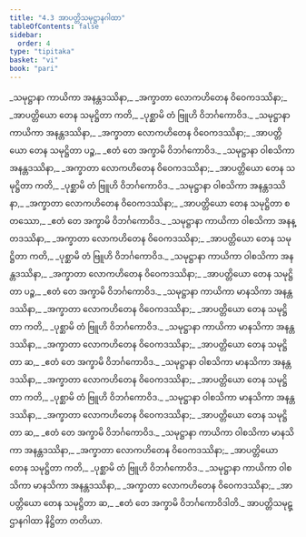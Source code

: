 ```yaml
---
title: "4.3 အာပတ္တိသမုဋ္ဌာနဂါထာ"
tableOfContents: false
sidebar:
  order: 4
type: "tipitaka"
basket: "vi"
book: "pari"
---
```



<DynamicBreadcrumb />

<Division number="283" book="pari" e="ch" v="5" p="175">

<Paragraph number="1202" type="verses" book="pari">
_သမုဋ္ဌာနာ ကာယိကာ အနန္တဒဿိနာ,_  
_အက္ခာတာ လောကဟိတေန ဝိဝေကဒဿိနာ;_  
_အာပတ္တိယော တေန သမုဋ္ဌိတာ ကတိ,_  
_ပုစ္ဆာမိ တံ ဗြူဟိ ဝိဘင်္ဂကောဝိဒ._  

</Paragraph>

<Paragraph number="1203" type="verses" book="pari">
_သမုဋ္ဌာနာ ကာယိကာ အနန္တဒဿိနာ,_  
_အက္ခာတာ လောကဟိတေန ဝိဝေကဒဿိနာ;_  
_အာပတ္တိယော တေန သမုဋ္ဌိတာ ပဉ္စ,_  
_ဧတံ တေ အက္ခာမိ ဝိဘင်္ဂကောဝိဒ._  

</Paragraph>

<Paragraph number="1204" type="verses" book="pari">
_သမုဋ္ဌာနာ ဝါစသိကာ အနန္တဒဿိနာ,_  
_အက္ခာတာ လောကဟိတေန ဝိဝေကဒဿိနာ;_  
_အာပတ္တိယော တေန သမုဋ္ဌိတာ ကတိ,_  
_ပုစ္ဆာမိ တံ ဗြူဟိ ဝိဘင်္ဂကောဝိဒ._  

</Paragraph>

<Paragraph number="1205" type="verses" book="pari">
_သမုဋ္ဌာနာ ဝါစသိကာ အနန္တဒဿိနာ,_  
_အက္ခာတာ လောကဟိတေန ဝိဝေကဒဿိနာ;_  
_အာပတ္တိယော တေန သမုဋ္ဌိတာ စတဿော,_  
_ဧတံ တေ အက္ခာမိ ဝိဘင်္ဂကောဝိဒ._  

</Paragraph>

<Paragraph number="1206" type="verses" book="pari">
_သမုဋ္ဌာနာ ကာယိကာ ဝါစသိကာ အနန္တဒဿိနာ,_  
_အက္ခာတာ လောကဟိတေန ဝိဝေကဒဿိနာ;_  
_အာပတ္တိယော တေန သမုဋ္ဌိတာ ကတိ,_  
_ပုစ္ဆာမိ တံ ဗြူဟိ ဝိဘင်္ဂကောဝိဒ._  

</Paragraph>

<Paragraph number="1207" type="verses" book="pari">
_သမုဋ္ဌာနာ ကာယိကာ ဝါစသိကာ အနန္တဒဿိနာ,_  
_အက္ခာတာ လောကဟိတေန ဝိဝေကဒဿိနာ;_  
_အာပတ္တိယော တေန သမုဋ္ဌိတာ ပဉ္စ,_  
_ဧတံ တေ အက္ခာမိ ဝိဘင်္ဂကောဝိဒ._  

</Paragraph>

<Paragraph number="1208" type="verses" book="pari">
_သမုဋ္ဌာနာ ကာယိကာ မာနသိကာ အနန္တဒဿိနာ,_  
_အက္ခာတာ လောကဟိတေန ဝိဝေကဒဿိနာ;_  
_အာပတ္တိယော တေန သမုဋ္ဌိတာ ကတိ,_  
_ပုစ္ဆာမိ တံ ဗြူဟိ ဝိဘင်္ဂကောဝိဒ._  

</Paragraph>

<Paragraph number="1209" type="verses" book="pari">
_သမုဋ္ဌာနာ ကာယိကာ မာနသိကာ အနန္တဒဿိနာ,_  
_အက္ခာတာ လောကဟိတေန ဝိဝေကဒဿိနာ;_  
_အာပတ္တိယော တေန သမုဋ္ဌိတာ ဆ,_  
_ဧတံ တေ အက္ခာမိ ဝိဘင်္ဂကောဝိဒ._  

</Paragraph>

<Paragraph number="1210" type="verses" book="pari">
_သမုဋ္ဌာနာ ဝါစသိကာ မာနသိကာ အနန္တဒဿိနာ,_  
_အက္ခာတာ လောကဟိတေန ဝိဝေကဒဿိနာ;_  
_အာပတ္တိယော တေန သမုဋ္ဌိတာ ကတိ,_  
_ပုစ္ဆာမိ တံ ဗြူဟိ ဝိဘင်္ဂကောဝိဒ._  

</Paragraph>

<Paragraph number="1211" type="verses" book="pari">
_သမုဋ္ဌာနာ ဝါစသိကာ မာနသိကာ အနန္တဒဿိနာ,_  
_အက္ခာတာ လောကဟိတေန ဝိဝေကဒဿိနာ;_  
_အာပတ္တိယော တေန သမုဋ္ဌိတာ ဆ,_  
_ဧတံ တေ အက္ခာမိ ဝိဘင်္ဂကောဝိဒ._  

</Paragraph>

<Paragraph number="1212" type="verses" book="pari">
_သမုဋ္ဌာနာ ကာယိကာ ဝါစသိကာ မာနသိကာ အနန္တဒဿိနာ,_  
_အက္ခာတာ လောကဟိတေန ဝိဝေကဒဿိနာ;_  
_အာပတ္တိယော တေန သမုဋ္ဌိတာ ကတိ,_  
_ပုစ္ဆာမိ တံ ဗြူဟိ ဝိဘင်္ဂကောဝိဒ._  

</Paragraph>

<Paragraph number="1213" type="verses" book="pari">
_သမုဋ္ဌာနာ ကာယိကာ ဝါစသိကာ မာနသိကာ အနန္တဒဿိနာ,_  
_အက္ခာတာ လောကဟိတေန ဝိဝေကဒဿိနာ;_  
_အာပတ္တိယော တေန သမုဋ္ဌိတာ ဆ,_  
_ဧတံ တေ အက္ခာမိ ဝိဘင်္ဂကောဝိဒါတိ._  


</Paragraph>
</Division>

<Paragraph number="1214" type="center" book="pari">
အာပတ္တိသမုဋ္ဌာနဂါထာ နိဋ္ဌိတာ တတိယာ.
</Paragraph>